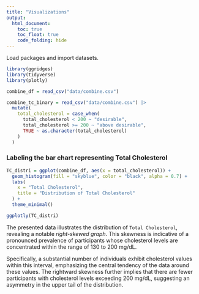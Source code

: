 ```yaml
---
title: "Visualizations"
output: 
  html_document:
    toc: true
    toc_float: true
    code_folding: hide
---
```


Load packages and import datasets.
```r
library(ggridges)
library(tidyverse)
library(plotly)

combine_df = read_csv("data/combine.csv") 

combine_tc_binary = read_csv("data/combine.csv") |> 
  mutate(
    total_cholesterol = case_when(
      total_cholesterol < 200 ~ "desirable",
      total_cholesterol >= 200 ~ "above desirable",
      TRUE ~ as.character(total_cholesterol)
    )
  )
```

### **Labeling the bar chart representing Total Cholesterol**

```r
TC_distri = ggplot(combine_df, aes(x = total_cholesterol)) +
  geom_histogram(fill = "skyblue", color = "black", alpha = 0.7) +
  labs(
    x = "Total Cholesterol",
    title = "Distribution of Total Cholesterol"
  ) +
  theme_minimal()

ggplotly(TC_distri)
```

The presented data illustrates the distribution of `Total Cholesterol`, revealing a notable *right-skewed graph*. This skewness is indicative of a pronounced prevalence of participants whose cholesterol levels are concentrated within the range of 130 to 200 mg/dL. 

Specifically, a substantial number of individuals exhibit cholesterol values within this interval, emphasizing the central tendency of the data around these values. The rightward skewness further implies that there are fewer participants with cholesterol levels exceeding 200 mg/dL, suggesting an asymmetry in the upper tail of the distribution. 
